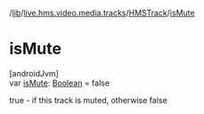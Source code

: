 /[lib](/api-reference/android/v2/home/content)/[live.hms.video.media.tracks](../index)/[HMSTrack](index)/[isMute](is-mute)

# isMute

[androidJvm]\
var [isMute](is-mute): [Boolean](https://kotlinlang.org/api/latest/jvm/stdlib/kotlin/-boolean/index.html) = false

true - if this track is muted, otherwise false
